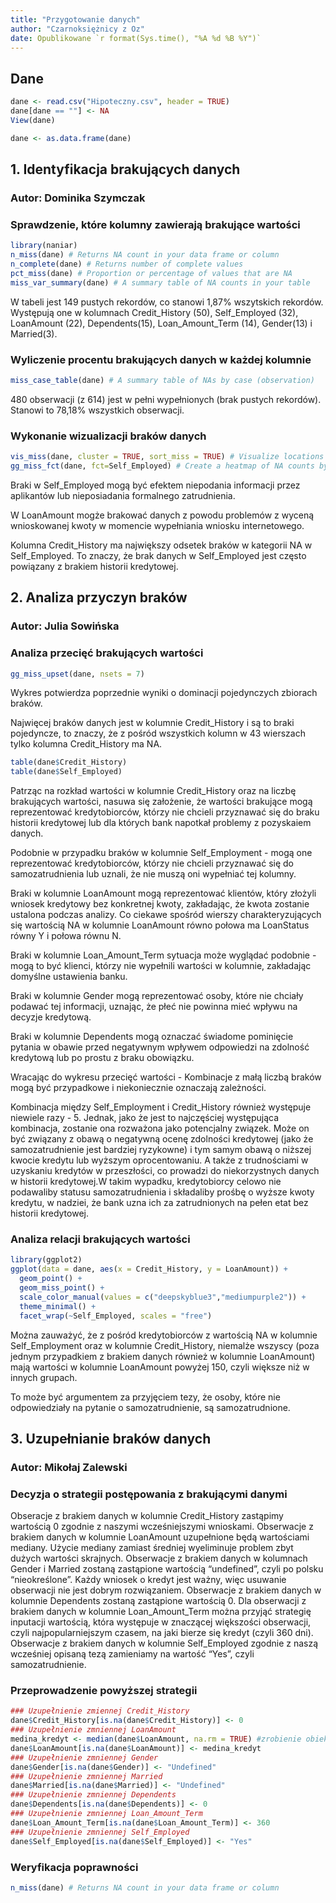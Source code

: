 ```yaml
---
title: "Przygotowanie danych"
author: "Czarnoksiężnicy z Oz"
date: Opublikowane `r format(Sys.time(), "%A %d %B %Y")`
---
```

## Dane
```r
dane <- read.csv("Hipoteczny.csv", header = TRUE)
dane[dane == ""] <- NA
View(dane)

dane <- as.data.frame(dane)

```

## 1. Identyfikacja brakujących danych
### Autor: Dominika Szymczak

### Sprawdzenie, które kolumny zawierają brakujące wartości
```r
library(naniar)
n_miss(dane) # Returns NA count in your data frame or column
n_complete(dane) # Returns number of complete values
pct_miss(dane) # Proportion or percentage of values that are NA
miss_var_summary(dane) # A summary table of NA counts in your table

```

W tabeli jest 149 pustych rekordów, co stanowi 1,87% wszytskich rekordów. Występują one w kolumnach Credit_History (50), Self_Employed (32), LoanAmount (22), Dependents(15), Loan_Amount_Term (14), Gender(13) i Married(3). 

### Wyliczenie procentu brakujących danych w każdej kolumnie
```r
miss_case_table(dane) # A summary table of NAs by case (observation)

```

480 obserwacji (z 614) jest w pełni wypełnionych (brak pustych rekordów). Stanowi to 78,18% wszystkich obserwacji.

### Wykonanie wizualizacji braków danych
```r
vis_miss(dane, cluster = TRUE, sort_miss = TRUE) # Visualize locations of NA as a ggplot object
gg_miss_fct(dane, fct=Self_Employed) # Create a heatmap of NA counts by group
```
Braki w Self_Employed mogą być efektem niepodania informacji przez aplikantów lub nieposiadania formalnego zatrudnienia.

W LoanAmount mogże brakować danych z powodu problemów z wyceną wnioskowanej kwoty w momencie wypełniania wniosku internetowego.

Kolumna Credit_History ma największy odsetek braków w kategorii NA w Self_Employed. To znaczy, że brak danych w Self_Employed jest często powiązany z brakiem historii kredytowej.

## 2. Analiza przyczyn braków
### Autor: Julia Sowińska

### Analiza przecięć brakujących wartości
```r
gg_miss_upset(dane, nsets = 7)
```
Wykres potwierdza poprzednie wyniki o dominacji pojedynczych zbiorach braków. 

Najwięcej braków danych jest w kolumnie Credit_History i są to braki pojedyncze, to znaczy, że z pośród wszystkich kolumn w 43 wierszach tylko kolumna Credit_History ma NA.

```r
table(dane$Credit_History)
table(dane$Self_Employed)
```
Patrząc na rozkład wartości w kolumnie Credit_History oraz na liczbę brakujących wartości, nasuwa się założenie, że wartości brakujące mogą reprezentować kredytobiorców, którzy nie chcieli przyznawać się do braku historii kredytowej lub dla których bank napotkał problemy z pozyskaiem danych.

Podobnie w przypadku braków w kolumnie Self_Employment - mogą one reprezentować kredytobiorców, którzy nie chcieli przyznawać się do samozatrudnienia lub uznali, że nie muszą oni wypełniać tej kolumny.

Braki w kolumnie LoanAmount mogą reprezentować klientów, który złożyli wniosek kredytowy bez konkretnej kwoty, zakładając, że kwota zostanie ustalona podczas analizy. Co ciekawe spośród wierszy charakteryzujących się wartością NA w kolumnie LoanAmount równo połowa ma LoanStatus równy Y i połowa równu N.

Braki w kolumnie Loan_Amount_Term sytuacja może wyglądać podobnie - mogą to być klienci, którzy nie wypełnili wartości w kolumnie, zakładając domyślne ustawienia banku. 

Braki w kolumnie Gender mogą reprezentować osoby, które nie chciały podawać tej informacji, uznając, że płeć nie powinna mieć wpływu na decyzje kredytową.

Braki w kolumnie Dependents mogą oznaczać świadome pominięcie pytania w obawie przed negatywnym wpływem odpowiedzi na zdolność kredytową lub po prostu z braku obowiązku. 


Wracając do wykresu przecięć wartości - Kombinacje z małą liczbą braków mogą być przypadkowe i niekoniecznie oznaczają zależności.

Kombinacja między Self_Employment i Credit_History również występuje niewiele razy - 5. Jednak, jako że jest to najczęściej występująca kombinacja, zostanie ona rozważona jako potencjalny związek. 
Może on być związany z obawą o negatywną ocenę zdolności kredytowej (jako że samozatrudnienie jest bardziej ryzykowne) i tym samym obawą o niższej kwocie kredytu lub wyższym oprocentowaniu. A także z trudnościami w uzyskaniu kredytów w przeszłości, co prowadzi do niekorzystnych danych w historii kredytowej.W takim wypadku, kredytobiorcy celowo nie podawaliby statusu samozatrudnienia i składaliby prośbę o wyższe kwoty kredytu, w nadziei, że bank uzna ich za zatrudnionych na pełen etat bez historii kredytowej.

### Analiza relacji brakujących wartości
```r
library(ggplot2)
ggplot(data = dane, aes(x = Credit_History, y = LoanAmount)) +
  geom_point() +
  geom_miss_point() +
  scale_color_manual(values = c("deepskyblue3","mediumpurple2")) +
  theme_minimal() +
  facet_wrap(~Self_Employed, scales = "free")
```
Można zauważyć, że z pośród kredytobiorców z wartością NA w kolumnie Self_Employment oraz w kolumnie Credit_History, niemalże wszyscy (poza jednym przypadkiem z brakiem danych również w kolumnie LoanAmount) mają wartości w kolumnie LoanAmount powyżej 150, czyli większe niż w innych grupach.

To może być argumentem za przyjęciem tezy, że osoby, które nie odpowiedziały na pytanie o samozatrudnienie, są samozatrudnione.

## 3. Uzupełnianie braków danych
### Autor: Mikołaj Zalewski

### Decyzja o strategii postępowania z brakującymi danymi
Obseracje z brakiem danych w kolumnie Credit_History zastąpimy wartością 0 zgodnie z naszymi wcześniejszymi wnioskami.
Obserwacje z brakiem danych w kolumnie LoanAmount uzupełnione będą wartościami mediany. Użycie mediany zamiast średniej wyeliminuje problem zbyt dużych wartości skrajnych.
Obserwacje z brakiem danych w kolumnach Gender i Married zostaną zastąpione wartością "undefined", czyli po polsku "nieokreślone". Każdy wniosek o kredyt jest ważny, więc usuwanie obserwacji nie jest dobrym rozwiązaniem.
Obserwacje z brakiem danych w kolumnie Dependents zostaną zastąpione wartością 0.
Dla obserwacji z brakiem danych w kolumnie Loan_Amount_Term można przyjąć strategię inputacji wartością, która występuje w znaczącej większości obserwacji, czyli najpopularniejszym czasem, na jaki bierze się kredyt (czyli 360 dni).
Obserwacje z brakiem danych w kolumnie Self_Employed zgodnie z naszą wcześniej opisaną tezą zamieniamy na wartość "Yes", czyli samozatrudnienie.

### Przeprowadzenie powyższej strategii
```r
### Uzupełnienie zmiennej Credit_History
dane$Credit_History[is.na(dane$Credit_History)] <- 0
### Uzupełnienie zmniennej LoanAmount
medina_kredyt <- median(dane$LoanAmount, na.rm = TRUE) #zrobienie obiektu zawierającego medianę z wszystkich wyników LoanAmount wyłączając NA
dane$LoanAmount[is.na(dane$LoanAmount)] <- medina_kredyt
### Uzupełnienie zmniennej Gender
dane$Gender[is.na(dane$Gender)] <- "Undefined"
### Uzupełnienie zmniennej Married
dane$Married[is.na(dane$Married)] <- "Undefined"
### Uzupełnienie zmniennej Dependents
dane$Dependents[is.na(dane$Dependents)] <- 0
### Uzupełnienie zmniennej Loan_Amount_Term
dane$Loan_Amount_Term[is.na(dane$Loan_Amount_Term)] <- 360
### Uzupełnienie zmniennej Self_Employed
dane$Self_Employed[is.na(dane$Self_Employed)] <- "Yes"
```

### Weryfikacja poprawności
```r
n_miss(dane) # Returns NA count in your data frame or column
```
